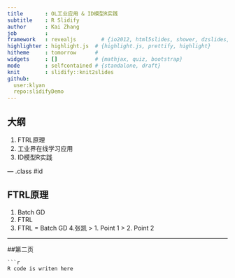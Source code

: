 ```yaml
---
title       : OL工业应用 & ID模型R实践
subtitle    : R Slidify
author      : Kai Zhang
job         : 
framework   : revealjs        # {io2012, html5slides, shower, dzslides, revealjs, impressjs...}
highlighter : highlight.js  # {highlight.js, prettify, highlight}
hitheme     : tomorrow      # 
widgets     : []            # {mathjax, quiz, bootstrap}
mode        : selfcontained # {standalone, draft}
knit        : slidify::knit2slides
github:
  user:klyan
  repo:slidifyDemo
---
```



## 大纲

1. FTRL原理
2. 工业界在线学习应用
3. ID模型R实践

--- .class #id 

## FTRL原理

1. Batch GD
2. FTRL
3. FTRL = Batch GD
4.张凯
>  1. Point 1
>  2. Point 2


---
##第二页
```
```r
R code is writen here
```


